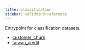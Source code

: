 ```yaml
---
title: classification
sidebar: validmind-reference
---
```


Entrypoint for classification datasets.

- [customer_churn](classification/customer_churn.qmd)
- [taiwan_credit](classification/taiwan_credit.qmd)

